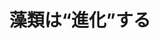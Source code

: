 ﻿---
title: "藻類は“進化”する"
category: "生命理工学院"
vol: 85
interviewee: "太田・下嶋"
url: "http://www.plantmorphogenesis.bio.titech.ac.jp/~official/"
tags: ["環境","生物","光","合成","エネルギー"]
pdf: "85-1-ota-shimozaki.pdf"
career: ""
pdfurl: "85-1-ota-shimozaki/85-1-ota-shimozaki.pdf"
preface: "太田・下嶋研究室では、藻類や植物に代表される光合成生物が周囲の環境からどのような影響を受け、どのように適応してきたのかについてあらゆる側面から研究している。本稿ではその中から、太田先生が解明した藻類・植物のルーツと環境適応について紹介した後、藻類が生み出す新たなエネルギーの展望について取り上げる。"
---
